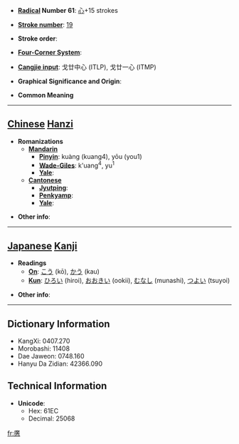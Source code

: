 * '''[[Wiktionary:Chinese radical index| Radical]] Number 61''': [[Wiktionary:Chinese radical index 心|心]]+15 strokes

* '''[[Wiktionary:Chinese total strokes index|Stroke number]]''': [[Wiktionary:Chinese total strokes index 19|19]]

* '''Stroke order''': 

* '''[[Wiktionary:Chinese four corner index|Four-Corner System]]''': 

* '''[[Wiktionary:Chinese Cangjie index|Cangjie input]]''': 戈廿中心 (ITLP), 戈廿一心 (ITMP)

* '''Graphical Significance and Origin''': 

* '''Common Meaning'''

----

== [[Chinese]] [[Hanzi]] ==

* '''Romanizations'''
** '''[[Mandarin]]'''
*** '''[[Pinyin]]''': kuàng (kuang4), yōu (you1)
*** '''[[Wade-Giles]]''': k'uang<sup>4</sup>, yu<sup>1</sup>
*** '''[[Yale]]''': 
** '''[[Cantonese]]'''
*** '''[[Jyutping]]''':
*** '''[[Penkyamp]]''': 
*** '''[[Yale]]''': 

* '''Other info''': 

----

== [[Japanese]] [[Kanji]] ==

* '''Readings'''
** '''[[On]]''': [[こう]] (kō), [[かう]] (kau)
** '''[[Kun]]''': [[ひろい]] (hiroi), [[おおきい]] (ookii), [[むなし]] (munashi), [[つよい]] (tsuyoi)

* '''Other info''':  

----

== Dictionary Information ==

* KangXi: 0407.270
* Morobashi: 11408
* Dae Jaweon: 0748.160
* Hanyu Da Zidian: 42366.090

== Technical Information ==

* '''Unicode''':
** Hex: 61EC
** Decimal: 25068

[[fr:懬]]